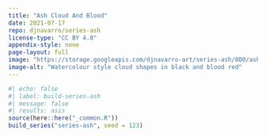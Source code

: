```yaml
---
title: "Ash Cloud And Blood"
date: 2021-07-17
repo: djnavarro/series-ash
license-type: "CC BY 4.0"
appendix-style: none
page-layout: full
image: "https://storage.googleapis.com/djnavarro-art/series-ash/800/ash_07_010.png"
image-alt: "Watercolour style cloud shapes in black and blood red"
---
```

   
::: {.grid}
  
```r
#| echo: false
#| label: build-series-ash
#| message: false
#| results: asis
source(here::here("_common.R"))
build_series("series-ash", seed = 123)
```
   
:::
   
